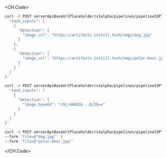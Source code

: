 <CH.Code>

```sh cURL(url)
curl -X POST serverApiBaseUrlPlaceholder/v1alpha/pipelines/pipelineIdPlaceholder/trigger -d '{
  "task_inputs": [
    {
      "detection": {
        "image_url": "https://artifacts.instill.tech/imgs/dog.jpg"
      }
    },
    {
      "detection": {
        "image_url": "https://artifacts.instill.tech/imgs/polar-bear.jpg"
      }
    }
  ]
}'
```

```sh cURL(base64)
curl -X POST serverApiBaseUrlPlaceholder/v1alpha/pipelines/pipelineIdPlaceholder/trigger -d '{
  "task_inputs": [
    {
      "detection": {
        "image_base64": "/9j/4AAQSk...D/2Q=="
      }
    }
  ]
}'
```

```sh cURL(multipart)
curl -X POST serverApiBaseUrlPlaceholder/v1alpha/pipelines/pipelineIdPlaceholder/trigger-multipart \
--form 'file=@"dog.jpg"' \
--form 'file=@"polar-bear.jpg"'
```

</CH.Code>
